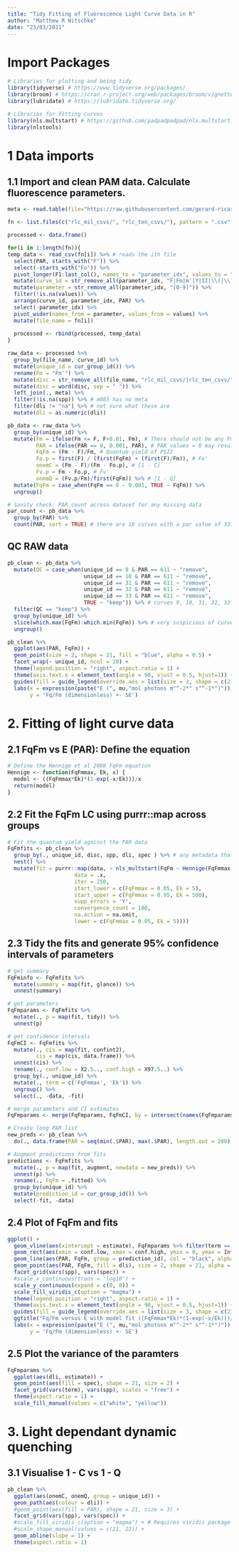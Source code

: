 ```yaml
---
title: "Tidy Fitting of Fluorescence Light Curve Data in R"
author: "Matthew R Nitschke"
date: "23/03/2021"
---
```


# Import Packages

```r
# Libraries for plotting and being tidy
library(tidyverse) # https://www.tidyverse.org/packages/
library(broom) # https://cran.r-project.org/web/packages/broom/vignettes/broom.html
library(lubridate) # https://lubridate.tidyverse.org/

# Libraries for fitting curves
library(nls.multstart) # https://github.com/padpadpadpad/nls.multstart
library(nlstools)
```

# 1 Data imports

## 1.1 Import and clean PAM data. Calculate fluorescence parameters.

```r
meta <- read.table(file="https://raw.githubusercontent.com/gerard-ricardo/data/master/postset%20treat%20mil", header= TRUE,dec=",", na.strings=c("",".","NA"))

fn <- list.files(c("rlc_mil_csvs/", "rlc_ten_csvs/"), pattern = ".csv", full.names = TRUE)

processed <- data.frame()

for(i in 1:length(fn)){
temp_data <- read_csv(fn[i]) %>% # reads the ith file
  select(PAR, starts_with("F")) %>%
  select(-starts_with("Fo")) %>%
  pivot_longer(F1:last_col(), names_to = "parameter_idx", values_to = "values") %>%
  mutate(curve_id = str_remove_all(parameter_idx, "F|Fm|m'|Y|II|\\(|\\)")) %>%
  mutate(parameter = str_remove_all(parameter_idx, "[0-9]")) %>%
  filter(!is.na(values)) %>%
  arrange(curve_id, parameter_idx, PAR) %>%
  select(-parameter_idx) %>%
  pivot_wider(names_from = parameter, values_from = values) %>%
  mutate(file_name = fn[i])
  
  processed <- rbind(processed, temp_data)
}

raw_data <- processed %>%
  group_by(file_name, curve_id) %>%
  mutate(unique_id = cur_group_id()) %>%
  rename(Fm = "Fm'") %>%
  mutate(disc = str_remove_all(file_name, "rlc_mil_csvs/|rlc_ten_csvs/")) %>%
  mutate(disc = word(disc, sep = " ")) %>%
  left_join(., meta) %>%
  filter(!is.na(spp)) %>% # m085 has no meta
  filter(dli != "na") %>% # not sure what these are
  mutate(dli = as.numeric(dli))
```

```r
pb_data <- raw_data %>%
  group_by(unique_id) %>%
  mutate(Fm = ifelse(Fm <= F, F+0.01, Fm), # There should not be any Fm values < F
         PAR = ifelse(PAR == 0, 0.001, PAR), # PAR values = 0 may result in infinite values during fitting
         FqFm = (Fm - F)/Fm, # Quantum yield of PSII
         Fo.p = first(F) / (first(FqFm) + (first(F)/Fm)), # Fo'
         onemC = (Fm - F)/(Fm - Fo.p), # [1 - C]
         Fv.p = Fm - Fo.p, # Fv'
         onemQ = (Fv.p/Fm)/first(FqFm)) %>% # [1 - Q]
  mutate(FqFm = case_when(FqFm == 0 ~ 0.001, TRUE ~ FqFm)) %>%
  ungroup()
```

```r
# Sanity check: PAR count across dataset for any missing data
par_count <- pb_data %>% 
  group_by(PAR) %>%
  count(PAR, sort = TRUE) # there are 16 curves with a par value of 337.000
```

## QC RAW data

```r
pb_clean <- pb_data %>%
  mutate(QC = case_when(unique_id == 9 & PAR == 611 ~ "remove",
                        unique_id == 10 & PAR == 611 ~ "remove", 
                        unique_id == 31 & PAR == 611 ~ "remove",
                        unique_id == 32 & PAR == 611 ~ "remove", 
                        unique_id == 33 & PAR == 611 ~ "remove", 
                        TRUE ~ "keep")) %>% # curves 9, 10, 31, 32, 33 have an anomalous value at PAR = 611, why?
  filter(QC == "keep") %>%
  group_by(unique_id) %>%
  slice(which.max(FqFm):which.min(FqFm)) %>% # very suspicious of curves that bottom out then start to increase later at higher PAR values
  ungroup()

pb_clean %>%
  ggplot(aes(PAR, FqFm)) +
  geom_point(size = 2, shape = 21, fill = "blue", alpha = 0.5) +
  facet_wrap(~ unique_id, ncol = 20) + 
  theme(legend.position = "right", aspect.ratio = 1) +
  theme(axis.text.x = element_text(angle = 90, vjust = 0.5, hjust=1)) +
  guides(fill = guide_legend(override.aes = list(size = 3, shape = c(21)))) +
  labs(x = expression(paste("E (", mu,"mol photons m"^-2*" s"^-1*")")), 
       y = 'Fq/Fm (dimensionless) +- SE')
```

# 2. Fitting of light curve data

## 2.1 FqFm vs E (PAR): Define the equation

```r
# Define the Hennige et al 2008 FqFm equation
Hennige <- function(FqFmmax, Ek, x) {
  model <- ((FqFmmax*Ek)*(1-exp(-x/Ek)))/x
  return(model)
}
```

## 2.2 Fit the FqFm LC using purrr::map across groups

```r
# Fit the quantum yield against the PAR data 
FqFmfits <- pb_clean %>%
  group_by(., unique_id, disc, spp, dli, spec ) %>% # any metadata that needs to be propagated forward
  nest() %>%
  mutate(fit = purrr::map(data, ~ nls_multstart(FqFm ~ Hennige(FqFmmax, Ek, x = PAR),
                     data = .x,
                     iter = 250,
                     start_lower = c(FqFmmax = 0.05, Ek = 5),
                     start_upper = c(FqFmmax = 0.95, Ek = 500),
                     supp_errors = 'Y',
                     convergence_count = 100,
                     na.action = na.omit,
                     lower = c(FqFmmax = 0.05, Ek = 5))))

```

## 2.3 Tidy the fits and generate 95% confidence intervals of parameters

```r
# get summary
FqFminfo <- FqFmfits %>%
  mutate(summary = map(fit, glance)) %>%
  unnest(summary)

# get parameters
FqFmparams <- FqFmfits %>%
  mutate(., p = map(fit, tidy)) %>%
  unnest(p)

# get confidence intervals
FqFmCI <- FqFmfits %>%
  mutate(., cis = map(fit, confint2),
         cis = map(cis, data.frame)) %>%
  unnest(cis) %>%
  rename(., conf.low = X2.5.., conf.high = X97.5..) %>%
  group_by(., unique_id) %>%
  mutate(., term = c('FqFmmax', 'Ek')) %>%
  ungroup() %>%
  select(., -data, -fit)

# merge parameters and CI estimates
FqFmparams <- merge(FqFmparams, FqFmCI, by = intersect(names(FqFmparams), names(FqFmCI)))

# Create long PAR list
new_preds <- pb_clean %>%
  do(., data.frame(PAR = seq(min(.$PAR), max(.$PAR), length.out = 200), stringsAsFactors = FALSE))

# Augment predictions from fits
predictions <- FqFmfits %>%
  mutate(., p = map(fit, augment, newdata = new_preds)) %>%
  unnest(p) %>%
  rename(., FqFm = .fitted) %>%
  group_by(unique_id) %>%
  mutate(prediction_id = cur_group_id()) %>%
  select(-fit, -data)
```

## 2.4 Plot of FqFm and fits

```r
ggplot() +
  geom_vline(aes(xintercept = estimate), FqFmparams %>% filter(term == "Ek")) +
  geom_rect(aes(xmin = conf.low, xmax = conf.high, ymin = 0, ymax = Inf), fill = "red", alpha = 0.5, FqFmparams %>% filter(term == "Ek")) +
  geom_line(aes(PAR, FqFm, group = prediction_id), col = "black", alpha = 0.5, predictions) +
  geom_point(aes(PAR, FqFm, fill = dli), size = 2, shape = 21, alpha = 0.8, pb_clean) +
  facet_grid(vars(spp), vars(spec)) +
  #scale_x_continuous(trans = 'log10') +
  scale_y_continuous(expand = c(0, 0)) +
  scale_fill_viridis_c(option = "magma") +
  theme(legend.position = "right", aspect.ratio = 1) +
  theme(axis.text.x = element_text(angle = 90, vjust = 0.5, hjust=1)) +
  guides(fill = guide_legend(override.aes = list(size = 3, shape = c(21)))) +
  ggtitle("Fq/Fm versus E with model fit ((FqFmmax*Ek)*(1-exp(-x/Ek)))/x") +
  labs(x = expression(paste("E (", mu,"mol photons m"^-2*" s"^-1*")")), 
       y = 'Fq/Fm (dimensionless) +- SE')
```

## 2.5 Plot the variance of the paramters

```r
FqFmparams %>%
  ggplot(aes(dli, estimate)) + 
  geom_point(aes(fill = spec), shape = 21, size = 2) +
  facet_grid(vars(term), vars(spp), scales = "free") +
  theme(aspect.ratio = 1) +
  scale_fill_manual(values = c("white", "yellow"))
```

# 3. Light dependant dynamic quenching

## 3.1 Visualise 1 - C vs 1 - Q

```r
pb_clean %>%
  ggplot(aes(onemC, onemQ, group = unique_id)) +
  geom_path(aes(colour = dli)) +
  #geom_point(aes(fill = PAR), shape = 21, size = 3) +
  facet_grid(vars(spp), vars(spec)) +
  #scale_fill_viridis_c(option = "magma") + # Requires viridis package
  #scale_shape_manual(values = c(21, 22)) +
  geom_abline(slope = 1) +
  theme(aspect.ratio = 1)
```
